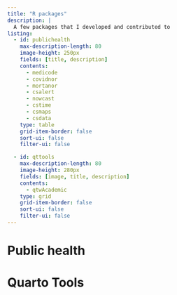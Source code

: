 ```yaml
---
title: "R packages"
description: |
  A few packages that I developed and contributed to
listing:
  - id: publichealth
    max-description-length: 80
    image-height: 250px
    fields: [title, description]
    contents: 
      - medicode
      - covidnor
      - mortanor
      - csalert
      - nowcast
      - cstime
      - csmaps
      - csdata
    type: table
    grid-item-border: false
    sort-ui: false
    filter-ui: false

  - id: qttools
    max-description-length: 80
    image-height: 280px
    fields: [image, title, description]
    contents: 
      - qtwAcademic
    type: grid
    grid-item-border: false
    sort-ui: false
    filter-ui: false
---
```


# Public health

::: {#publichealth}
:::

# Quarto Tools

::: {#qttools}
:::
